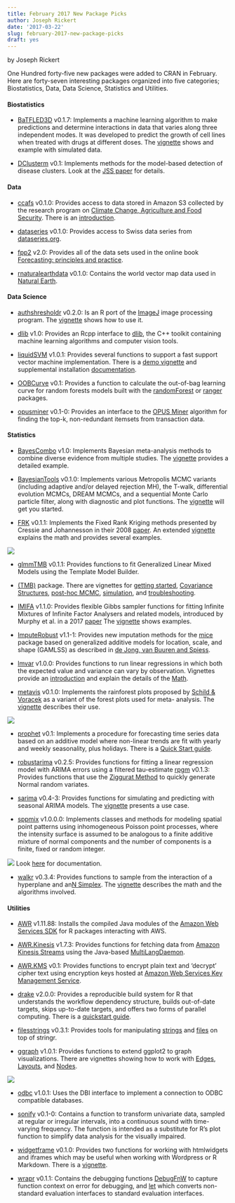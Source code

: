 ```yaml
---
title: February 2017 New Package Picks
author: Joseph Rickert
date: '2017-03-22'
slug: february-2017-new-package-picks
draft: yes
---
```

by Joseph Rickert

One Hundred forty-five new packages were added to CRAN in February. Here are forty-seven interesting packages organized into five categories; Biostatistics, Data, Data Science, Statistics and Utilities. 


#### Biostatistics   

*   [BaTFLED3D](https://cran.rstudio.com/web/packages/BaTFLED3D/) v0.1.7: Implements a machine learning algorithm to make predictions and determine interactions in data that varies along three independent modes. It was developed to predict the growth of cell lines when treated with drugs at different doses. The [vignette](https://cran.rstudio.com/web/packages/BaTFLED3D/vignettes/BaTFLED3D_vignette.html) shows and example with simulated data.

*   [DClusterm](https://cran.rstudio.com/web/packages/DClusterm/) v0.1: Implements methods for the model-based detection of disease clusters. Look at the [JSS paper](https://cran.rstudio.com/web/packages/DClusterm/vignettes/jss_paper.pdf) for details.

#### Data    

*   [ccafs](https://cran.rstudio.com/web/packages/ccafs/) v0.1.0: Provides access to data stored in Amazon S3 collected by the research program on [Climate Change, Agriculture and Food Security](https://ccafs.cgiar.org/es/news/data-better-understanding-changing-climate#.WML6tBLyvy0). There is an [introduction](https://cran.rstudio.com/web/packages/ccafs/vignettes/ccafs_vignette.html).

*   [dataseries](https://cran.rstudio.com/web/packages/dataseries/) v0.1.0: Provides access to Swiss data series from [dataseries.org](http://www.dataseries.org/).

*   [fpp2](https://cran.rstudio.com/web/packages/fpp2/) v2.0: Provides all of the data sets used in the online book [Forecasting: principles and practice](https://www.otexts.org/fpp2/).

*   [rnaturalearthdata](https://cran.rstudio.com/web/packages/rnaturalearthdata/) v0.1.0: Contains the world vector map data used in [Natural Earth](http://www.naturalearthdata.com/).

#### Data Science   
*   [authshresholdr](https://cran.rstudio.com/web/packages/autothresholdr/) v0.2.0: Is an R port of the [ImageJ](https://imagej.nih.gov/ij//) image processing program. The [vignette](https://cran.rstudio.com/web/packages/autothresholdr/vignettes/autothresholdr.html) shows how to use it.

*   [dlib](https://cran.rstudio.com/web/packages/dlib/) v1.0: Provides an Rcpp interface to [dlib](http://dlib.net/), the C++ toolkit containing machine learning algorithms and computer vision tools.

*   [liquidSVM](https://cran.rstudio.com/web/packages/liquidSVM/) v1.0.1: Provides several functions to support a fast support vector machine implementation. There is a [demo vignette](https://cran.rstudio.com/web/packages/liquidSVM/vignettes/demo.html) and supplemental installation [documentation](https://cran.rstudio.com/web/packages/liquidSVM/vignettes/documentation.html).

*   [OOBCurve](https://cran.rstudio.com/web/packages/OOBCurve/) v0.1: Provides a function to calculate the out-of-bag learning curve for random forests models built with the [randomForest](https://cran.r-project.org/web/packages/randomForest/index.html) or [ranger](https://cran.r-project.org/web/packages/ranger/index.html) packages. 

*   [opusminer](https://cran.rstudio.com/web/packages/opusminer/) v0.1-0: Provides an interface to the [OPUS Miner](http://i.giwebb.com/index.php/research/association-discovery/) algorithm for finding the top-k, non-redundant itemsets from transaction data.

#### Statistics   

*   [BayesCombo](https://cran.rstudio.com/web/packages/BayesCombo/) v1.0: Implements Bayesian meta-analysis methods to combine diverse evidence from multiple studies. The [vignette](https://cran.rstudio.com/web/packages/BayesCombo/vignettes/BayesCombo_vignette.html) provides a detailed example.

*   [BayesianTools](https://cran.rstudio.com/web/packages/BayesianTools/) v0.1.0: Implements various Metropolis MCMC variants (including adaptive and/or delayed rejection MH), the T-walk, differential evolution MCMCs, DREAM MCMCs, and a sequential Monte Carlo particle filter, along with diagnostic and plot functions. The [vignette](https://cran.rstudio.com/web/packages/BayesianTools/vignettes/BayesianTools.html) will get you started.

*   [FRK](https://cran.rstudio.com/web/packages/FRK/) v0.1.1: Implements the Fixed Rank Kriging methods presented by Cressie and Johannesson in their 2008 [paper](doi:10.1111/j.1467-9868.2007.00633.x). An extended [vignette]() explains the math and provides several examples.

![](/2017-03-22-Feb-Pkg-Picks/FRK.png)

*   [glmmTMB](https://cran.rstudio.com/web/packages/glmmTMB/) v0.1.1: Provides functions to fit Generalized Linear Mixed Models using the Template Model Builder.

*   [(TMB)](https://cran.rstudio.com/web/packages/TMB/index.html) package. There are vignettes for [getting started](https://cran.rstudio.com/web/packages/glmmTMB/vignettes/troubleshooting.html), [Covariance Structures](https://cran.rstudio.com/web/packages/glmmTMB/vignettes/covstruct.html), [post-hoc MCMC](https://cran.rstudio.com/web/packages/glmmTMB/vignettes/mcmc.html), [simulation](https://cran.rstudio.com/web/packages/glmmTMB/vignettes/sim.html), and [troubleshooting](https://cran.rstudio.com/web/packages/glmmTMB/vignettes/troubleshooting.html).

*   [IMIFA](https://cran.rstudio.com/web/packages/IMIFA/) v1.1.0: Provides flexible Gibbs sampler functions for fitting Infinite Mixtures of Infinite Factor Analysers and related models, introduced by Murphy et al. in a 2017 [paper](https://arxiv.org/pdf/1701.07010.pdf) The [vignette](https://cran.rstudio.com/web/packages/IMIFA/vignettes/IMIFA.html) shows examples.

*   [ImputeRobust](https://cran.rstudio.com/web/packages/ImputeRobust/) v1.1-1: Provides new imputation methods for the [mice](https://cran.r-project.org/web/packages/mice/index.html) package based on generalized additive models for location, scale, and shape (GAMLSS) as described in [de Jong, van Buuren and Spiess](doi:10.1080/03610918.2014.911894).

*   [lmvar](https://cran.rstudio.com/web/packages/lmvar/) v1.0.0: Provides functions to run linear regressions in which both the expected value and variance can vary by observation. Vignettes provide an [introduction](https://cran.rstudio.com/web/packages/lmvar/vignettes/Intro.html) and explain the details of the [Math](https://cran.rstudio.com/web/packages/lmvar/vignettes/Math.pdf).

*   [metavis](https://cran.rstudio.com/web/packages/metaviz/) v0.1.0: Implements the rainforest plots proposed by [Schild & Voracek](doi:10.1002/jrsm.1125) as a variant of the forest plots used for meta- analysis. The [vignette](https://cran.rstudio.com/web/packages/metaviz/vignettes/metaviz.html) describes their use.

![](/2017-03-22-Feb-Pkg-Picks/metavis.png)

*   [prophet](https://cran.rstudio.com/web/packages/prophet/) v0.1: Implements a procedure for forecasting time series data based on an additive model where non-linear trends are fit with yearly and weekly seasonality, plus holidays. There is a [Quick Start guide](https://cran.rstudio.com/web/packages/prophet/vignettes/quick_start.html).

*   [robustarima](https://cran.rstudio.com/web/packages/robustarima/) v0.2.5: Provides functions for fitting a linear regression model with ARIMA errors using a filtered tau-estimate
[rpgm](https://cran.rstudio.com/web/packages/rpgm/) v0.1.3: Provides functions that use the [Ziggurat Method](https://www.jstatsoft.org/article/view/v005i08) to quickly generate Normal random variates.

*   [sarima](https://cran.rstudio.com/web/packages/sarima/) v0.4-3: Provides functions for simulating and predicting with seasonal ARIMA models. The [vignette](https://cran.rstudio.com/web/packages/sarima/vignettes/white_noise_tests.pdf) presents a use case. 

*   [sppmix](https://cran.rstudio.com/web/packages/sppmix/) v1.0.0.0: Implements classes and methods for modeling spatial point patterns using inhomogeneous Poisson point processes, where the intensity surface is assumed to be analogous to a finite additive mixture of normal components and the number of components is a finite, fixed or random integer. 

![](/2017-03-22-Feb-Pkg-Picks/sppmix.png)
Look [here](http://www.stat.missouri.edu/~amicheas/sppmix/sppmix_tutorial_links.html) for documentation.

*   [walkr](https://cran.rstudio.com/web/packages/walkr/) v0.3.4: Provides functions to sample from the interaction of a hyperplane and an[N Simplex](https://en.wikipedia.org/wiki/Simplex). The [vignette](https://cran.rstudio.com/web/packages/walkr/vignettes/walkr.pdf) describes the math and the algorithms involved.

#### Utilities   
*   [AWR](https://cran.rstudio.com/web/packages/AWR/) v1.11.88: Installs the compiled Java modules of the [Amazon Web Services SDK](https://aws.amazon.com/sdk-for-java) for R packages interacting with  AWS.

*   [AWR.Kinesis](https://cran.rstudio.com/web/packages/AWR.Kinesis/) v1.7.3: Provides functions for fetching data from [Amazon Kinesis Streams](https://aws.amazon.com/kinesis) using the Java-based [MultiLangDaemon](https://github.com/awslabs/amazon-kinesis-client/blob/master/src/main/java/com/amazonaws/services/kinesis/multilang/MultiLangDaemonConfig.java). 

*   [AWR.KMS](https://cran.rstudio.com/web/packages/AWR.KMS/) v0.1: Provides functions to encrypt plain text and 'decrypt' cipher text using encryption keys hosted at [Amazon Web Services Key Management Service](https://aws.amazon.com/kms).

*   [drake](https://cran.rstudio.com/web/packages/drake/) v2.0.0: Provides a reproducible build system for R that understands the workflow dependency structure, builds out-of-date targets, skips up-to-date targets, and offers two forms of parallel computing. There is a [quickstart guide](https://cran.rstudio.com/web/packages/drake/vignettes/quickstart.html).


*   [filesstrings](https://cran.rstudio.com/web/packages/filesstrings/) v0.3.1: Provides tools for manipulating [strings](https://cran.rstudio.com/web/packages/filesstrings/vignettes/strings.html) and [files](https://cran.rstudio.com/web/packages/filesstrings/vignettes/files.html) on top of stringr.

*   [ggraph](https://cran.rstudio.com/web/packages/ggraph/) v1.0.1: Provides functions to extend ggplot2 to graph visualizations. There are vignettes showing how to work with [Edges](https://cran.rstudio.com/web/packages/ggraph/vignettes/Edges.html), [Layouts](https://cran.rstudio.com/web/packages/ggraph/vignettes/Layouts.html), and [Nodes](https://cran.rstudio.com/web/packages/ggraph/vignettes/Nodes.html).

![](/2017-03-22-Feb-Pkg-Picks/ggraph.png)

*   [odbc](https://cran.rstudio.com/web/packages/odbc/) v1.0.1: Uses the DBI interface to implement a connection to ODBC compatible databases.

*   [sonify](https://cran.rstudio.com/web/packages/sonify/) v0.1-0: Contains a function to  transform univariate data, sampled at regular or irregular intervals, into a continuous sound with time-varying frequency. The function is intended as a substitute for R's plot function to simplify data analysis for the visually impaired.

*   [widgetframe]() v0.1.0: Provides two functions for working with htmlwidgets and iframes which may be useful when working with Wordpress or R Markdown. There is a [vignette](https://cran.rstudio.com/web/packages/widgetframe/vignettes/Using_widgetframe.html).

*   [wrapr](https://cran.rstudio.com/web/packages/wrapr/) v0.1.1: Contains the debugging functions [DebugFnW](https://cran.rstudio.com/web/packages/wrapr/vignettes/DebugFnW.html) to capture function context on error for debugging, and [let](https://cran.rstudio.com/web/packages/wrapr/vignettes/let.html) which converts non-standard evaluation interfaces to standard evaluation interfaces.


